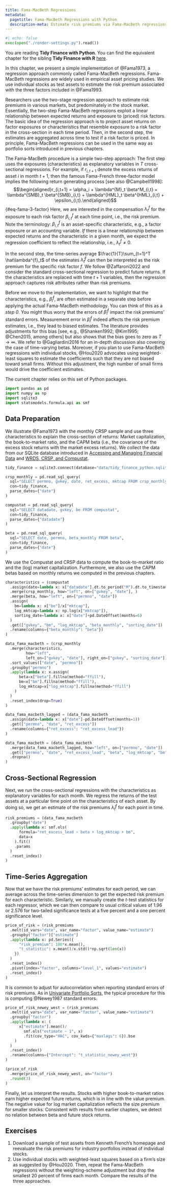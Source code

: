 ```yaml
---
title: Fama-MacBeth Regressions
metadata:
  pagetitle: Fama-MacBeth Regressions with Python
  description-meta: Estimate risk premiums via Fama-MacBeth regressions using the programming language Python.
---
```


```python
#| echo: false
exec(open("./render-settings.py").read())
```

::: {.callout-note}
You are reading **Tidy Finance with Python**. You can find the equivalent chapter for the sibling **Tidy Finance with R** [here](../r/fama-macbeth-regressions.qmd).
:::

In this chapter, we present a simple implementation of @Fama1973, a regression approach commonly called Fama-MacBeth regressions. Fama-MacBeth regressions are widely used in empirical asset pricing studies. We use individual stocks as test assets to estimate the risk premium associated with the three factors included in @Fama1993.

Researchers use the two-stage regression approach to estimate risk premiums in various markets, but predominately in the stock market. Essentially, the two-step Fama-MacBeth regressions exploit a linear relationship between expected returns and exposure to (priced) risk factors. The basic idea of the regression approach is to project asset returns on factor exposures or characteristics that resemble exposure to a risk factor in the cross-section in each time period. Then, in the second step, the estimates are aggregated across time to test if a risk factor is priced. In principle, Fama-MacBeth regressions can be used in the same way as portfolio sorts introduced in previous chapters.

\index{Regression!Fama-MacBeth}\index{Fama-MacBeth} The Fama-MacBeth procedure is a simple two-step approach: 
The first step uses the exposures (characteristics) as explanatory variables in $T$ cross-sectional regressions. For example, if $r_{i,t+1}$ denote the excess returns of asset $i$ in month $t+1$, then the famous Fama-French three-factor model implies the following return generating process [see also @Campbell1998]:
$$\begin{aligned}r_{i,t+1} = \alpha_i + \lambda^{M}_t \beta^M_{i,t} + \lambda^{SMB}_t \beta^{SMB}_{i,t} + \lambda^{HML}_t \beta^{HML}_{i,t} + \epsilon_{i,t}.\end{aligned}$${#eq-fama-3-factor} 
Here, we are interested in the compensation $\lambda^{f}_t$ for the exposure to each risk factor $\beta^{f}_{i,t}$ at each time point, i.e., the risk premium. Note the terminology: $\beta^{f}_{i,t}$ is an asset-specific characteristic, e.g., a factor exposure or an accounting variable. *If* there is a linear relationship between expected returns and the characteristic in a given month, we expect the regression coefficient to reflect the relationship, i.e., $\lambda_t^{f}\neq0$. 

In the second step, the time-series average $\frac{1}{T}\sum_{t=1}^T \hat\lambda^{f}_t$ of the estimates $\hat\lambda^{f}_t$ can then be interpreted as the risk premium for the specific risk factor $f$. We follow @Zaffaroni2022 and consider the standard cross-sectional regression to predict future returns. If the characteristics are replaced with time $t+1$ variables, then the regression approach captures risk attributes rather than risk premiums. 

Before we move to the implementation, we want to highlight that the characteristics, e.g., $\hat\beta^{f}_{i}$, are often estimated in a separate step before applying the actual Fama-MacBeth methodology. You can think of this as a *step 0*. You might thus worry that the errors of $\hat\beta^{f}_{i}$ impact the risk premiums' standard errors. Measurement error in $\hat\beta^{f}_{i}$ indeed affects the risk premium estimates, i.e., they lead to biased estimates. The literature provides adjustments for this bias [see, e.g., @Shanken1992; @Kim1995; @Chen2015, among others] but also shows that the bias goes to zero as $T \to \infty$. We refer to @Gagliardini2016 for an in-depth discussion also covering the case of time-varying betas. Moreover, if you plan to use Fama-MacBeth regressions with individual stocks, @Hou2020 advocates using weighted-least squares to estimate the coefficients such that they are not biased toward small firms. Without this adjustment, the high number of small firms would drive the coefficient estimates.

The current chapter relies on this set of Python packages. 

```python
import pandas as pd
import numpy as np
import sqlite3
import statsmodels.formula.api as smf
```

## Data Preparation

We illustrate @Fama1973 with the monthly CRSP sample and use three characteristics to explain the cross-section of returns: Market capitalization, the book-to-market ratio, and the CAPM beta (i.e., the covariance of the excess stock returns with the market excess returns). We collect the data from our SQLite database introduced in [Accessing and Managing Financial Data](accessing-and-managing-financial-data.qmd) and [WRDS, CRSP, and Compustat](wrds-crsp-and-compustat.qmd).\index{Data!CRSP}\index{Data!Compustat}\index{Beta}

```python
tidy_finance = sqlite3.connect(database="data/tidy_finance_python.sqlite")

crsp_monthly = pd.read_sql_query(
  sql="SELECT permno, gvkey, date, ret_excess, mktcap FROM crsp_monthly",
  con=tidy_finance,
  parse_dates={"date"}
)

compustat = pd.read_sql_query(
  sql="SELECT datadate, gvkey, be FROM compustat",
  con=tidy_finance,
  parse_dates={"datadate"}
)

beta = pd.read_sql_query(
  sql="SELECT date, permno, beta_monthly FROM beta",
  con=tidy_finance,
  parse_dates={"date"}
)
```

We use the Compustat and CRSP data to compute the book-to-market ratio and the (log) market capitalization.\index{Book-to-market ratio}\index{Market capitalization} Furthermore, we also use the CAPM betas based on monthly returns we computed in the previous chapters.\index{Beta}\index{CAPM}

```python
characteristics = (compustat
  .assign(date=lambda x: x["datadate"].dt.to_period("M").dt.to_timestamp())
  .merge(crsp_monthly, how="left", on=["gvkey", "date"], )
  .merge(beta, how="left", on=["permno", "date"])
  .assign(
    bm=lambda x: x["be"]/x["mktcap"],
    log_mktcap=lambda x: np.log(x["mktcap"]),
    sorting_date=lambda x: x["date"]+pd.DateOffset(months=6)
  )
  .get(["gvkey", "bm", "log_mktcap", "beta_monthly", "sorting_date"])
  .rename(columns={"beta_monthly": "beta"})
)

data_fama_macbeth = (crsp_monthly
  .merge(characteristics, 
         how="left",
         left_on=["gvkey", "date"], right_on=["gvkey", "sorting_date"])
  .sort_values(["date", "permno"])
  .groupby("permno")
  .apply(lambda x: x.assign(
      beta=x["beta"].fillna(method="ffill"),
      bm=x["bm"].fillna(method="ffill"),
      log_mktcap=x["log_mktcap"].fillna(method="ffill")
    )
  )
  .reset_index(drop=True)  
)

data_fama_macbeth_lagged = (data_fama_macbeth
  .assign(date=lambda x: x["date"]-pd.DateOffset(months=1))
  .get(["permno", "date", "ret_excess"])
  .rename(columns={"ret_excess": "ret_excess_lead"})
)

data_fama_macbeth = (data_fama_macbeth
  .merge(data_fama_macbeth_lagged, how="left", on=["permno", "date"])
  .get(["permno", "date", "ret_excess_lead", "beta", "log_mktcap", "bm"])
  .dropna()
)
```

## Cross-Sectional Regression

Next, we run the cross-sectional regressions with the characteristics as explanatory variables for each month. We regress the returns of the test assets at a particular time point on the characteristics of each asset. By doing so, we get an estimate of the risk premiums $\hat\lambda^{f}_t$ for each point in time. \index{Regression!Cross-section}

```python
risk_premiums = (data_fama_macbeth
  .groupby("date")
  .apply(lambda x: smf.ols(
      formula="ret_excess_lead ~ beta + log_mktcap + bm", 
      data=x
    ).fit()
    .params
  )
  .reset_index()
)
```

## Time-Series Aggregation

Now that we have the risk premiums' estimates for each period, we can average across the time-series dimension to get the expected risk premium for each characteristic. Similarly, we manually create the $t$-test statistics for each regressor, which we can then compare to usual critical values of 1.96 or 2.576 for two-tailed significance tests at a five percent and a one percent significance level.

```python
price_of_risk = (risk_premiums
  .melt(id_vars="date", var_name="factor", value_name="estimate")
  .groupby("factor")["estimate"]
  .apply(lambda x: pd.Series({
      "risk_premium": 100*x.mean(),
      "t_statistic": x.mean()/x.std()*np.sqrt(len(x))
    })
  )
  .reset_index()
  .pivot(index="factor", columns="level_1", values="estimate")
  .reset_index()
)
```

It is common to adjust for autocorrelation when reporting standard errors of risk premiums. As in [Univariate Portfolio Sorts](univariate-portfolio-sorts.qmd), the typical procedure for this is computing @Newey1987 standard errors.\index{Standard errors!Newey-West}

```python
price_of_risk_newey_west = (risk_premiums
  .melt(id_vars="date", var_name="factor", value_name="estimate")
  .groupby("factor")
  .apply(lambda x: (
      x["estimate"].mean()/ 
        smf.ols("estimate ~ 1", x)
        .fit(cov_type="HAC", cov_kwds={"maxlags": 6}).bse
    )
  )
  .reset_index()
  .rename(columns={"Intercept": "t_statistic_newey_west"})
)

(price_of_risk
  .merge(price_of_risk_newey_west, on="factor")
  .round(3)
)
```

Finally, let us interpret the results. Stocks with higher book-to-market ratios earn higher expected future returns, which is in line with the value premium. The negative value for log market capitalization reflects the size premium for smaller stocks. Consistent with results from earlier chapters, we detect no relation between beta and future stock returns.

## Exercises

1. Download a sample of test assets from Kenneth French's homepage and reevaluate the risk premiums for industry portfolios instead of individual stocks.
1. Use individual stocks with weighted-least squares based on a firm's size as suggested by @Hou2020. Then, repeat the Fama-MacBeth regressions without the weighting-scheme adjustment but drop the smallest 20 percent of firms each month. Compare the results of the three approaches. 